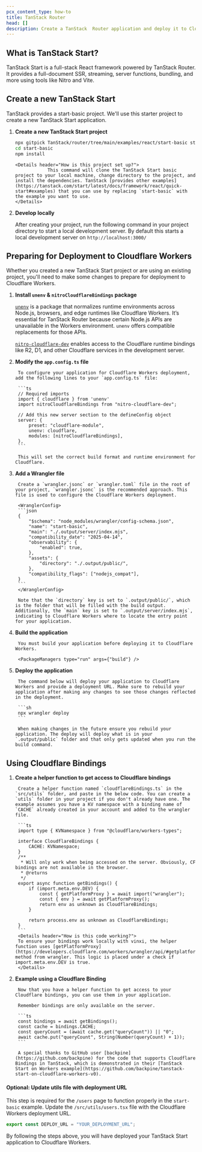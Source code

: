 ```yaml
---
pcx_content_type: how-to
title: TanStack Router
head: []
description: Create a TanStack  Router application and deploy it to Cloudflare Workers with Workers Assets.
---
```



## What is TanStack Start?

TanStack Start is a full-stack React framework powered by TanStack Router. It provides a full-document SSR, streaming, server functions, bundling, and more using tools like Nitro and Vite.

## Create a new TanStack Start

TanStack provides a start-basic project. We'll use this starter project to create a new TanStack Start application.

<Steps>

1.  **Create a new TanStack Start project**

    ```sh
    npx gitpick TanStack/router/tree/main/examples/react/start-basic start-basic
    cd start-basic
    npm install
    ```

        <Details header="How is this project set up?">
        			This command will clone the TanStack Start basic project to your local machine, change directory to the project, and install the dependencies. TanStack [provides other examples](https://tanstack.com/start/latest/docs/framework/react/quick-start#examples) that you can use by replacing `start-basic` with the example you want to use.
        </Details>

2.  **Develop locally**

    After creating your project, run the following command in your project directory to start a local development server. By default this starts a local development server on `http://localhost:3000/`

    <PackageManagers type="run" args="dev" />

</Steps>

## Preparing for Deployment to Cloudflare Workers

Whether you created a new TanStack Start project or are using an existing project, you'll need to make some changes to prepare for deployment to Cloudflare Workers.

<Steps>

1. **Install `unenv` & `nitroCloudflareBindings` package**

   [`unenv`](https://github.com/unjs/unenv) is a package that normalizes runtime environments across Node.js, browsers, and edge runtimes like Cloudflare Workers. It’s essential for TanStack Router because certain Node.js APIs are unavailable in the Workers environment. `unenv` offers compatible replacements for those APIs.

   [`nitro-cloudflare-dev`](https://github.com/nitrojs/nitro-cloudflare-dev) enables access to the Cloudflare runtime bindings like R2, D1, and other Cloudflare services in the development server.

   <PackageManagers pkg="unenv nitro-cloudflare-dev" type="install" />

2. **Modify the `app.config.ts` file**

		To configure your application for Cloudflare Workers deployment, add the following lines to your `app.config.ts` file:

		```ts
		// Required imports
		import { cloudflare } from 'unenv'
		import nitroCloudflareBindings from "nitro-cloudflare-dev";

		// Add this new server section to the defineConfig object
		server: {
			preset: "cloudflare-module",
			unenv: cloudflare,
			modules: [nitroCloudflareBindings],
		},
		```

		This will set the correct build format and runtime environment for Cloudflare.

3. **Add a Wrangler file**

		Create a `wrangler.jsonc` or `wrangler.toml` file in the root of your project, `wrangler.jsonc` is the recommended approach. This file is used to configure the Cloudflare Workers deployment.

		<WranglerConfig>
		```json
		{
			"$schema": "node_modules/wrangler/config-schema.json",
			"name": "start-basic",
			"main": "./.output/server/index.mjs",
			"compatibility_date": "2025-04-14",
			"observability": {
				"enabled": true,
			},
			"assets": {
				"directory": "./.output/public/",
			},
			"compatibility_flags": ["nodejs_compat"],
		}
		```
		</WranglerConfig>

		Note that the `directory` key is set to `.output/public/`, which is the folder that will be filled with the build output. Additionally, the `main` key is set to `.output/server/index.mjs`, indicating to Cloudflare Workers where to locate the entry point for your application.

4. **Build the application**

		You must build your application before deploying it to Cloudflare Workers.

		<PackageManagers type="run" args={"build"} />


5. **Deploy the application**

		The command below will deploy your application to Cloudflare Workers and provide a deployment URL. Make sure to rebuild your application after making any changes to see those changes reflected in the deployment.

		```sh
		npx wrangler deploy
		```

		When making changes in the future ensure you rebuild your application. The deploy will deploy what is in your `.output/public` folder and that only gets updated when you run the build command.

</Steps>

## Using Cloudflare Bindings

<Steps>

1. **Create a helper function to get access to Cloudflare bindings**

		Create a helper function named `cloudflareBindings.ts` in the `src/utils` folder, and paste in the below code. You can create a `utils` folder in your project if you don't already have one. The example assumes you have a KV namespace with a binding name of `CACHE` already created in your account and added to the wrangler file.

		```ts
		import type { KVNamespace } from "@cloudflare/workers-types";

		interface CloudflareBindings {
			CACHE: KVNamespace;
		}
		/**
		 * Will only work when being accessed on the server. Obviously, CF bindings are not available in the browser.
		 * @returns
		 */
		export async function getBindings() {
			if (import.meta.env.DEV) {
				const { getPlatformProxy } = await import("wrangler");
				const { env } = await getPlatformProxy();
				return env as unknown as CloudflareBindings;
			}

			return process.env as unknown as CloudflareBindings;
		}
		```
		<Details header="How is this code working?">
		To ensure your bindings work locally with vinxi, the helper function uses [getPlatformProxy](https://developers.cloudflare.com/workers/wrangler/api/#getplatformproxy) method from wrangler. This logic is placed under a check if import.meta.env.DEV is true.
		</Details>

2. **Example using a Cloudflare Binding**

		Now that you have a helper function to get access to your Cloudflare bindings, you can use them in your application.

		Remember bindings are only available on the server.

		```ts
		const bindings = await getBindings();
		const cache = bindings.CACHE;
		const queryCount = (await cache.get("queryCount")) || "0";
		await cache.put("queryCount", String(Number(queryCount) + 1));
		```

		A special thanks to GitHub user [backpine](https://github.com/backpine) for the code that supports Cloudflare Bindings in TanStack, which is demonstrated in their [TanStack Start on Workers example](https://github.com/backpine/tanstack-start-on-cloudflare-workers-v0).


</Steps>

#### Optional: Update utils file with deployment URL

This step is required for the `/users` page to function properly in the `start-basic` example. Update the `/src/utils/users.tsx` file with the Cloudflare Workers deployment URL.

```ts
export const DEPLOY_URL = "YOUR_DEPLOYMENT_URL";
```

By following the steps above, you will have deployed your TanStack Start application to Cloudflare Workers.
